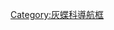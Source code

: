 {{Navbox
|name  = 線灰蝶亞科
|title = [[線灰蝶亞科]]
|state = {{{state|autocollapse}}}
|listclass = hlist

|above = [[蝴蝶]]⊇[[灰蝶科]]⊇[[線灰蝶亞科]]:

|group1 = [[褐裙灰蝶族]]
| group1style = background:; 
|list1  = {{Navbox subgroup
 | group1 = 褐裙灰蝶屬組
 | group1style = background:;
 | list1  = 
* [[散灰蝶屬]] ''Acrodipsas''
* [[褐裙灰蝶屬]] ''Lucia''
* [[耙灰蝶屬]] ''Paralucia''
* [[蘚灰蝶屬]] ''Pseudodipsas''
}}{{Navbox subgroup
 | group2 = 鏈灰蝶屬組　
 | group2style = background:;
 | list2  = 
* [[鏈灰蝶屬]] ''Hypochrysops''
* [[菲灰蝶屬]] ''Philiris''
* ''[[Titea]]''
}}

|group2 = [[嬈灰蝶族]]
| group2style = background:; 
|list2  = {{Navbox subgroup
 | group1 = 嬈灰蝶屬組　
 | group1style = background:;
 | list1  = 
* [[嬈灰蝶屬]] ''Arhopala''
* [[塔灰蝶屬]] ''Thaduka''
* [[雅朴灰蝶屬]] ''Apporasa''
* [[瑪灰蝶屬]] ''Mahathala''
* [[花灰蝶屬]] ''Flos''
}}{{Navbox subgroup
 | group2 = 賽灰蝶屬組　
 | group2style = background:;
 | list2  = 
* [[模特灰蝶屬]] ''Mota''
* [[賽灰蝶屬]] ''Semanga''
}}{{Navbox subgroup
 | group3 = 酥灰蝶屬組　
 | group3style = background:;
 | list3  = 
* [[酥灰蝶屬]] ''Surendra''
* [[陶灰蝶屬]] ''Zinaspa''
}}

|group3 = [[線灰蝶族]]
| group3style = background:; 
|list3  = {{Navbox subgroup
 | group1 = 線灰蝶屬組　
 | group1style = background:;
 | list1  = 
* [[精灰蝶屬]] ''Artopoetes''
* [[浪灰蝶屬]] ''Laeosopis''
* [[線灰蝶屬]] ''Thecla''
* [[詩灰蝶屬]] ''Shirozua''
* [[珂灰蝶屬]] ''Cordelia''
* [[工灰蝶屬]] ''Gonerilia''
* [[朝灰蝶屬]] ''Coreana''
* [[赭灰蝶屬]] ''Ussuriana''
* [[陝灰蝶屬]] ''Shaanxiana''
* [[柴灰蝶屬]] ''Chaetoprocta''
* [[祖灰蝶屬]] ''Protantigius''
* [[璐灰蝶屬]] ''Leucantigius''
* [[冷灰蝶屬]] ''Ravenna''
* [[太平灰蝶屬]] ''Goldia''
* [[青灰蝶屬]] ''Antigius''
* [[華灰蝶屬]] ''Wagimo''
* [[癩灰蝶屬]] ''Araragi''
* [[軛灰蝶屬]] ''Euaspa''
* [[金紫灰蝶屬]] ''Hypaurotis''
* [[哈博灰蝶屬]] ''Habrodais''
* [[何華灰蝶屬]] ''Howarthia''
* [[珠灰蝶屬]] ''Iratsume''
* [[黃灰蝶屬]] ''Japonica'' <!--包括南嶺灰蝶屬 ''Nanlingozephyrus''-->
* ''[[Proteuaspa]]''
* [[三枝灰蝶屬]] ''Saigusaozephyrus''
* [[鐵灰蝶屬]] ''Teratozephyrus''
* [[江崎灰蝶屬]] ''Esakiozephyrus''
* [[虎灰蝶屬]] ''Yamamotozephyrus''
* ''[[Quercusia]]''
* [[柴谷灰蝶屬]] ''Sibataniozephyrus''
* [[豔灰蝶屬]] ''Favonius''
* [[奧斯灰蝶屬]] ''Austrozephyrus''
* -{[[翠灰蝶屬]]}- ''Neozephyrus''
* [[金灰蝶屬]] ''Chrysozephyrus''
* ''[[Thermozephyrus]]''
}}
* [[丫灰蝶屬]] ''Amblopala''

|group4 = 澳灰蝶族
| group4style = background:; 
|list4  =
* [[澳灰蝶屬]] ''Ogyris''

|group5 = [[澤灰蝶族]]
| group5style = background:; 
|list5  =
* [[澤灰蝶屬]] ''Zesius''
* [[佳灰蝶屬]] ''Jalmenus''
* [[毛紋灰蝶屬]] ''Pseudalmenus''

|group6 = [[昂灰蝶族]]
| group6style = background:; 
|list6  =
* [[昂灰蝶屬]] ''Amblypodia''
* [[異灰蝶屬]] ''Iraota''
* [[寬尾灰蝶屬]] ''Myrina''

|group7 = [[瑤灰蝶族]]
| group7style = background:; 
|list7 ={{Navbox subgroup
 | group1 = 瑤灰蝶屬組
 | group1style = background:;
 | list1  = 
* [[瑤灰蝶屬]] ''Iolaus''
* ''[[Etesiolaus]]''
* ''[[Stugeta]]''
* [[珀灰蝶屬]] ''Pratapa''
* [[雙尾灰蝶屬]] ''Tajuria''
* [[達灰蝶屬]] ''Dacalana''
* [[克灰蝶屬]] ''Creon''
* [[瑪乃灰蝶屬]] ''Maneca''
* [[補灰蝶屬]] ''Bullis''
* [[淑女灰蝶屬]] ''Sukidion''
* [[普爾灰蝶屬]] ''Purlisa''
* [[劍尾灰蝶屬]] ''Jacoona''
* [[奈灰蝶屬]] ''Neocheritra''
* [[曼托灰蝶屬]] ''Manto''
* [[擬曼托灰蝶屬]] ''Mantoides''
* [[緹灰蝶屬]] ''Thrix''
* [[鳳灰蝶屬]] ''Charana''
* [[索灰蝶屬]] ''Suasa''
* [[帕灰蝶屬]] ''Paruparo''
* [[伊灰蝶屬]] ''Rachana''
* [[馬仔灰蝶屬]] ''Matsutaroa''
}}
* [[布里灰蝶屬]] ''Britomartis''

|group8 = [[旖灰蝶族]]
| group8style = background:; 
|list8 =
* [[旖灰蝶屬]] ''Hypolycaena''
* [[蒲灰蝶屬]] ''Chliaria''
* [[珍灰蝶屬]] ''Zeltus''
* [[刺尾灰蝶屬]] ''Leptomyrina''
* ''[[Hemiolaus]]''

|group9 = [[萊灰蝶族]]
| group9style = background:; 
|list9 =
* [[萊灰蝶屬]] ''Remelana''
* [[安灰蝶屬]] ''Ancema''
* [[偽雙尾灰蝶屬]] ''Pseudotajuria''

|group10 = [[鹿灰蝶族]]
| group10style = background:; 
|list10 ={{Navbox subgroup
 | group1 = 鹿灰蝶屬組
 | group1style = background:;
 | list1  = 
* [[鹿灰蝶屬]] ''Loxura''
* [[椏灰蝶屬]] ''Yasoda''
* [[絲尾灰蝶屬]] ''Eooxylides''
* [[塔瑪灰蝶屬]] ''Thamala''
}}{{Navbox subgroup
 | group2 = 
 | group2style = background:;
 | list2  = 
* [[白翅灰蝶屬]] ''Neomyrina''
}}{{Navbox subgroup
 | group3 = 
 | group3style = background:;
 | list3  = 
* [[津灰蝶屬]] ''Drina''
}}

|group11 = [[斑灰蝶族]]
| group11style = background:; 
|list11 =
* [[斑灰蝶屬]] ''Horaga''
* [[豹紋灰蝶|豹紋灰蝶屬]] ''Rathinda''

|group12 = [[車灰蝶族]]
| group12style = background:; 
|list12 ={{Navbox subgroup
 | group1 = 劍灰蝶屬組
 | group1style = background:;
 | list1  = 
* [[庫瓦灰蝶屬]] ''Cowania''
* [[劍灰蝶屬]] ''Cheritra''
* [[截灰蝶屬]] ''Cheritrella''
* [[紅劍灰蝶屬]] ''Ritra''
* [[三滴灰蝶屬]] ''Ticherra''
* [[杜灰蝶屬]] ''Drupadia''
}}
* ''[[Dapidodigma]]''

|group13 = [[三尾灰蝶族]]
| group13style = background:; 
|list13 =
* [[三尾灰蝶屬]] ''Catapaecilma''
* [[刺灰蝶屬]] ''Acupicta''

|group14 = [[琥珀灰蝶族]]
| group14style = background:; 
|list14 =
* [[閃灰蝶屬]] ''Hypochlorosis''
* [[琥珀灰蝶屬]] ''Hypothecla''

|group15 = [[尖尾灰蝶族]]
| group15style = background:; 
|list15 =
* [[尖尾灰蝶屬]] ''Oxylides''
* ''[[Syrmoptera]]''

|group16 = [[美灰蝶族]]
| group16style = background:; 
|list16 ={{Navbox subgroup
 | group1 = 美灰蝶屬組　
 | group1style = background:;
 | list1  = 
* [[美灰蝶屬]] ''Eumaeus''
* [[棗灰蝶屬]] ''Theorema''
* [[帕瓦灰蝶屬]] ''Paiwarria''
* [[綫繞灰蝶屬]] ''Mithras''
}}{{Navbox subgroup
 | group2 = ''Brangas'' 屬組
 | group2style = background:;
 | list2  = 
* ''[[Brangas]]''
* ''[[Thaeides]]''
* ''[[Enos]]''
* [[麗灰蝶屬]] ''Evenus''
* ''[[Lamasina]]''
}}{{Navbox subgroup
 | group3 = 燈欄灰蝶屬組
 | group3style = background:;
 | list3  = 
* [[燈欄灰蝶屬]] ''Lamprospilus''
* [[電灰蝶屬]] ''Electrostrymon''
* [[俏灰蝶屬]] ''Calycopis''
* ''[[Arumecla]]''
* ''[[Camissecla]]''
* ''[[Ziegleria]]''
}}{{Navbox subgroup
 | group4 = 聖灰蝶屬組　
 | group4style = background:;
 | list4  = 
* [[聖灰蝶屬]] ''Thereus''
* [[余灰蝶屬]] ''Rekoa''
* [[崖灰蝶屬]] ''Arawacus''
* [[昆塔灰蝶屬]] ''Contrafacia''
* ''[[Kolana]]''
}}{{Navbox subgroup
 | group5 = 寶綠灰蝶屬組
 | group5style = background:;
 | list5  = 
* [[寶綠灰蝶屬]] ''Atlides''
* [[虹灰蝶屬]] ''Arcas''
* [[野灰蝶屬]] ''Theritas''
* [[偽灰蝶屬]] ''Pseudolycaena''
}}{{Navbox subgroup
 | group6 = 雅洛灰蝶屬組
 | group6style = background:;
 | list6  = 
* [[雅洛灰蝶屬]] ''Allosmaitia''
* ''[[Laothus]]''
* [[綻灰蝶屬]] ''Janthecla''
}}{{Navbox subgroup
 | group7 = 環灰蝶屬組　
 | group7style = background:;
 | list7  = 
* [[環灰蝶屬]] ''Thestius''
* ''[[Bistonina]]''
* ''[[Megathecla]]''
* ''[[Lathecla]]''
}}{{Navbox subgroup
 | group8 = 駝灰蝶屬組　
 | group8style = background:;
 | list8  = 
* [[駝灰蝶屬]] ''Tmolus''
* [[迷灰蝶屬]] ''Ministrymon''
* ''[[Nicolaea]]''
* ''[[Exorbaetta]]''
* ''[[Gargina]]''
* [[溪灰蝶屬]] ''Siderus''
* [[鞘灰蝶屬]] ''Theclopsis''
* ''[[Ostrinotes]]''
* ''[[Strephonota]]''
}}{{Navbox subgroup
 | group9 = 潘灰蝶屬組　
 | group9style = background:;
 | list9  = 
* [[潘灰蝶屬]] ''Panthiades''
* [[酒灰蝶屬]] ''Oenomaus''
* ''[[Porthecla]]''
* ''[[Thepytus]]''
* ''[[Ignata]]''
* [[葩灰蝶屬]] ''Parrhasius''
* [[米奇灰蝶屬]] ''Michaelus''
* [[奧倫灰蝶屬]] ''Olynthus''
}}{{Navbox subgroup
 | group10 = 螯灰蝶屬組　
 | group10style = background:;
 | list10  =
* [[螯灰蝶屬]] ''Strymon''
}}{{Navbox subgroup
 | group11 = 慧灰蝶屬組　
 | group11style = background:;
 | list11  = 
* [[慧灰蝶屬]] ''Hypostrymon''
* [[尼梭灰蝶屬]] ''Nesiostrymon''
* ''[[Marachina]]''
* ''[[Apuecla]]''
* ''[[Balintus]]''
* [[奧拜灰蝶屬]] ''Aubergina''
* ''[[Terenthina]]''
* ''[[Celmia]]''
* ''[[Dicya]]''
* ''[[Iaspis]]''
* ''[[Trichonis]]''
}}{{Navbox subgroup
 | group12 = 灑灰蝶屬組　
 | group12style = background:;
 | list12  = 
* [[灑灰蝶屬]] ''Satyrium''
* [[暗灰蝶屬]] ''Phaeostrymon''
* [[邀灰蝶屬]] ''Ocaria''
* [[細紋灰蝶屬]] ''Chlorostrymon''
* ''[[Magnastigma]]''
}}{{Navbox subgroup
 | group13 = 艾灰蝶屬組　
 | group13style = background:;
 | list13  = 
* [[艾灰蝶屬]] ''Erora''
* ''[[Semonina]]''
* [[查灰蝶屬]] ''Chalybs''
* [[合灰蝶屬]] ''Symbiopsis''
}}{{Navbox subgroup
 | group14 = 卡灰蝶屬組　
 | group14style = background:;
 | list14  = 
* [[卡灰蝶屬]] ''Callophrys''
* [[穹灰蝶屬]] ''Cyanophrys''
}}{{Navbox subgroup
 | group15 = 莰灰蝶屬組　
 | group15style = background:;
 | list15  = 
* [[米莰灰蝶屬]] ''Micandra''
* [[伊普灰蝶屬]] ''Ipidecla''
* ''[[Johnsonita]]''
* ''[[Brevianta]]''
* ''[[Timaeta]]''
* ''[[Rhamma]]''
* ''[[Phothecla]]''
* ''[[Salazaria]]''
* ''[[Temecla]]''
* ''[[Penaincisalia]]''
* ''[[Podanotum]]''
* ''[[Busbiina]]''
}}

|group17 = [[玳灰蝶族]]
| group17style = background:; 
|list17 ={{Navbox subgroup
 | group1 = 玳灰蝶屬組　
 | group1style = background:;
 | list1  = 
* [[玳灰蝶屬]] ''Deudorix''
* [[綠灰蝶屬]] ''Artipe''
* ''[[Hypomyrina]]''
* ''[[Paradeudorix]]''
* [[喜東灰蝶屬]] ''Sithon''
* [[生灰蝶屬]] ''Sinthusa''
* [[熱帶灰蝶屬]] ''Araotes''
* [[金尾灰蝶屬]] ''Bindahara''
* [[燕灰蝶屬]] ''Rapala''
* ''[[Pilodeudorix]]''
}}{{Navbox subgroup
 | group2 = 鋸緣灰蝶屬組
 | group2style = background:;
 | list2 = 
* [[鋸緣灰蝶屬]] ''Capys''
* [[帕萊灰蝶屬]] ''Pamela''
}}

|group18 = 托灰蝶族
| group18style = background:; 
|list18 =
* [[托灰蝶屬]] ''Tomares''
}}<noinclude>

{{collapsible option}}


[[Category:灰蝶科導航框]]
</noinclude>